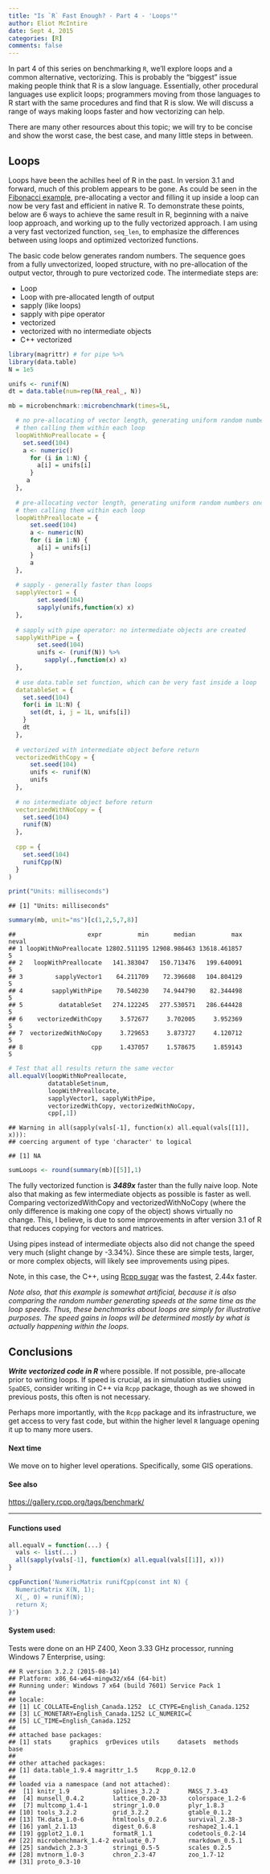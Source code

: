 ```yaml
---
title: "Is `R` Fast Enough? - Part 4 - 'Loops'"
author: Eliot McIntire
date: Sept 4, 2015
categories: [R]
comments: false
---
```

In part 4 of this series on benchmarking `R`, we'll explore loops and a common alternative, vectorizing. This is probably the "biggest" issue making people think that R is a slow language. Essentially, other procedural languages use explicit loops; programmers moving from those languages to R start with the same procedures and find that R is slow. We will discuss a range of ways making loops faster and how vectorizing can help. 

There are many other resources about this topic; we will try to be concise and show the worst case, the best case, and many little steps in between.


## Loops

Loops have been the achilles heel of R in the past. In version 3.1 and forward, much of this problem appears to be gone. As could be seen in the [Fibonacci  example](https://predictiveecology.org/2015/05/06/Is-R-fast-enough-03.html), pre-allocating a vector and filling it up inside a loop can now be very fast and efficient in native R. To demonstrate these points, below are 6 ways to achieve the same result in R, beginning with a naive loop approach, and working up to the fully vectorized approach. I am using a very fast vectorized function, `seq_len`, to emphasize the differences between using loops and optimized vectorized functions.

The basic code below generates random numbers. The sequence goes from a fully unvectorized, looped structure, with no pre-allocation of the output vector, through to pure vectorized code. The intermediate steps are:

- Loop
- Loop with pre-allocated length of output
- sapply (like loops)
- sapply with pipe operator
- vectorized
- vectorized with no intermediate objects
- C++ vectorized

```r
library(magrittr) # for pipe %>%
library(data.table)
N = 1e5

unifs <- runif(N) 
dt = data.table(num=rep(NA_real_, N))

mb = microbenchmark::microbenchmark(times=5L,

  # no pre-allocating of vector length, generating uniform random numbers once,
  # then calling them within each loop
  loopWithNoPreallocate = {
    set.seed(104)
    a <- numeric()
      for (i in 1:N) {
        a[i] = unifs[i]
      } 
     a
  },
  
  # pre-allocating vector length, generating uniform random numbers once,
  # then calling them within each loop
  loopWithPreallocate = {
      set.seed(104)
      a <- numeric(N) 
      for (i in 1:N) {
        a[i] = unifs[i]
      }
      a
  },
   
  # sapply - generally faster than loops
  sapplyVector1 = {
        set.seed(104)
        sapply(unifs,function(x) x)
  },
  
  # sapply with pipe operator: no intermediate objects are created
  sapplyWithPipe = {
        set.seed(104)
        unifs <- (runif(N)) %>%
          sapply(.,function(x) x)
  },
  
  # use data.table set function, which can be very fast inside a loop
  datatableSet = {
    set.seed(104)
    for(i in 1L:N) {
      set(dt, i, j = 1L, unifs[i])
    }
    dt
  },
  
  # vectorized with intermediate object before return
  vectorizedWithCopy = {
      set.seed(104)
      unifs <- runif(N)
      unifs
  },
  
  # no intermediate object before return
  vectorizedWithNoCopy = {
    set.seed(104)
    runif(N)
  },
  
  cpp = {
    set.seed(104)
    runifCpp(N)
  }
)

print("Units: milliseconds")
```

```
## [1] "Units: milliseconds"
```

```r
summary(mb, unit="ms")[c(1,2,5,7,8)]
```

```
##                    expr          min       median          max neval
## 1 loopWithNoPreallocate 12802.511195 12908.986463 13618.461857     5
## 2   loopWithPreallocate   141.383047   150.713476   199.640091     5
## 3         sapplyVector1    64.211709    72.396608   104.804129     5
## 4        sapplyWithPipe    70.540230    74.944790    82.344498     5
## 5          datatableSet   274.122245   277.530571   286.644428     5
## 6    vectorizedWithCopy     3.572677     3.702005     3.952369     5
## 7  vectorizedWithNoCopy     3.729653     3.873727     4.120712     5
## 8                   cpp     1.437057     1.578675     1.859143     5
```

```r
# Test that all results return the same vector
all.equalV(loopWithNoPreallocate, 
           datatableSet$num, 
           loopWithPreallocate, 
           sapplyVector1, sapplyWithPipe, 
           vectorizedWithCopy, vectorizedWithNoCopy, 
           cpp[,1])
```

```
## Warning in all(sapply(vals[-1], function(x) all.equal(vals[[1]], x))):
## coercing argument of type 'character' to logical
```

```
## [1] NA
```

```r
sumLoops <- round(summary(mb)[[5]],1)
```

The fully vectorized function is ***3489x*** faster than the fully naive loop. Note also that making as few intermediate objects as possible is faster as well. Comparing vectorizedWithCopy and vectorizedWithNoCopy (where the only difference is making one copy of the object) shows virtually no change. This, I believe, is due to some improvements in after version 3.1 of R that reduces copying for vectors and matrices. 

Using pipes instead of intermediate objects also did not change the speed very much (slight change by -3.34%). Since these are simple tests, larger, or more complex objects, will likely see improvements using pipes.

Note, in this case, the C++, using [Rcpp sugar](https://gallery.rcpp.org/articles/random-number-generation/) was the fastest, 2.44x faster.

*Note also, that this example is somewhat artificial, because it is also comparing the random number generating speeds at the same time as the loop speeds. Thus, these benchmarks about loops are simply for illustrative purposes. The speed gains in loops will be determined mostly by what is actually happening within the loops.*

## Conclusions

***Write vectorized code in R*** where possible. If not possible, pre-allocate prior to writing loops. If speed is crucial, as in simulation studies using `SpaDES`, consider writing in C++ via `Rcpp` package, though as we showed in previous posts, this often is not necessary.
  
Perhaps more importantly, with the `Rcpp` package and its infrastructure, we get access to very fast code, but within the higher level `R` language opening it up to many more users.

#### Next time 

We move on to higher level operations. Specifically, some GIS operations.

#### See also

[https://gallery.rcpp.org/tags/benchmark/](https://gallery.rcpp.org/tags/benchmark/)

--------------------

#### Functions used


```r
all.equalV = function(...) {
  vals <- list(...)
  all(sapply(vals[-1], function(x) all.equal(vals[[1]], x)))
}

cppFunction('NumericMatrix runifCpp(const int N) {
  NumericMatrix X(N, 1);
  X(_, 0) = runif(N);
  return X;
}')
```

#### System used:
Tests were done on an HP Z400, Xeon 3.33 GHz processor, running Windows 7 Enterprise, using:


```
## R version 3.2.2 (2015-08-14)
## Platform: x86_64-w64-mingw32/x64 (64-bit)
## Running under: Windows 7 x64 (build 7601) Service Pack 1
## 
## locale:
## [1] LC_COLLATE=English_Canada.1252  LC_CTYPE=English_Canada.1252   
## [3] LC_MONETARY=English_Canada.1252 LC_NUMERIC=C                   
## [5] LC_TIME=English_Canada.1252    
## 
## attached base packages:
## [1] stats     graphics  grDevices utils     datasets  methods   base     
## 
## other attached packages:
## [1] data.table_1.9.4 magrittr_1.5     Rcpp_0.12.0     
## 
## loaded via a namespace (and not attached):
##  [1] knitr_1.9            splines_3.2.2        MASS_7.3-43         
##  [4] munsell_0.4.2        lattice_0.20-33      colorspace_1.2-6    
##  [7] multcomp_1.4-1       stringr_1.0.0        plyr_1.8.3          
## [10] tools_3.2.2          grid_3.2.2           gtable_0.1.2        
## [13] TH.data_1.0-6        htmltools_0.2.6      survival_2.38-3     
## [16] yaml_2.1.13          digest_0.6.8         reshape2_1.4.1      
## [19] ggplot2_1.0.1        formatR_1.1          codetools_0.2-14    
## [22] microbenchmark_1.4-2 evaluate_0.7         rmarkdown_0.5.1     
## [25] sandwich_2.3-3       stringi_0.5-5        scales_0.2.5        
## [28] mvtnorm_1.0-3        chron_2.3-47         zoo_1.7-12          
## [31] proto_0.3-10
```

